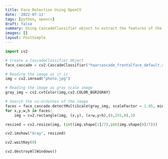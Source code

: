 ```yaml
---
title: Face Detection Using OpenCV
date: '2022-07-11'
tags: [python, opencv]
draft: false
summary: Using CascadeClassifier object to extract the features of the face
images: []
layout: PostSimple
---
```


``` Python showLineNumbers
import cv2

# Create a CascadeClassifier Object
face_cascade = cv2.CascadeClassifier("haarcascade_frontalface_default.xml")

# Reading the image as it is
img = cv2.imread("photo.jpg")

# Reading the image as gray scale image
gray_img = cv2.cvtColor(img,cv2.COLOR_BGR2GRAY)

# Search the co-ordintes of the image
faces = face_cascade.detectMultiScale(gray_img, scaleFactor = 1.05, minNeighbors=5)
for x,y,w,h in faces:
    img = cv2.rectangle(img, (x,y), (x+w,y+h),(0,255,0),3)

resized = cv2.resize(img, (int(img.shape[1]/7),int(img.shape[0]/7)))

cv2.imshow("Gray", resized)

cv2.waitKey(0)

cv2.destroyAllWindows()

```